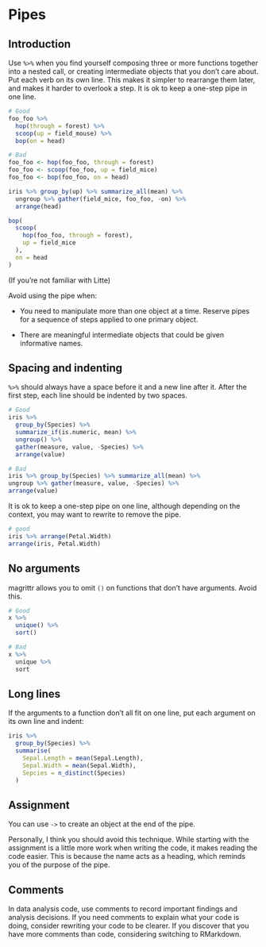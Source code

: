 # Pipes

## Introduction
Use `%>%` when you find yourself composing three or more functions together 
into a nested call, or creating intermediate objects that you don't care about.
Put each verb on its own line.  This makes it simpler to rearrange 
them later, and makes it harder to overlook a step. It is ok to keep a one-step 
pipe in one line.

```r
# Good
foo_foo %>%
  hop(through = forest) %>%
  scoop(up = field_mouse) %>%
  bop(on = head)

# Bad
foo_foo <- hop(foo_foo, through = forest)
foo_foo <- scoop(foo_foo, up = field_mice)
foo_foo <- bop(foo_foo, on = head)

iris %>% group_by(up) %>% summarize_all(mean) %>%
  ungroup %>% gather(field_mice, foo_foo, -on) %>%
  arrange(head)

bop(
  scoop(
    hop(foo_foo, through = forest),
    up = field_mice
  ),
  on = head
)
```

(If you're not familiar with Litte)

Avoid using the pipe when:

* You need to manipulate more than one object at a time. Reserve pipes for a 
  sequence of steps applied to one primary object.
 
* There are meaningful intermediate objects that could be given
  informative names.

## Spacing and indenting

`%>%` should always have a space before it and a new line after it. After the 
first step, each line should be indented by two spaces.

```r
# Good
iris %>%
  group_by(Species) %>%
  summarize_if(is.numeric, mean) %>%
  ungroup() %>%
  gather(measure, value, -Species) %>%
  arrange(value)

# Bad
iris %>% group_by(Species) %>% summarize_all(mean) %>%
ungroup %>% gather(measure, value, -Species) %>%
arrange(value)
```

It is ok to keep a one-step pipe on one line, although depending on the context, you may want to rewrite to remove the pipe.

```r
# good
iris %>% arrange(Petal.Width)
arrange(iris, Petal.Width)
```

## No arguments

magrittr allows you to omit `()` on functions that don't have arguments. Avoid this.

```r
# Good
x %>% 
  unique() %>%
  sort()

# Bad
x %>% 
  unique %>%
  sort
```


## Long lines

If the arguments to a function don't all fit on one line, put each argument on its own line and indent:

```r
iris %>%
  group_by(Species) %>%
  summarise(
    Sepal.Length = mean(Sepal.Length),
    Sepal.Width = mean(Sepal.Width),
    Sepcies = n_distinct(Species)
  )
```

## Assignment

You can use `->` to create an object at the end of the pipe.

Personally, I think you should avoid this technique. While starting with the assignment is a little more work when writing the code, it makes reading the code easier. This is because the name acts as a heading, which reminds you of the purpose of the pipe.

## Comments

In data analysis code, use comments to record important findings and analysis decisions. If you need comments to explain what your code is doing, consider rewriting your code to be clearer. If you discover that you have more comments than code, considering switching to RMarkdown.

